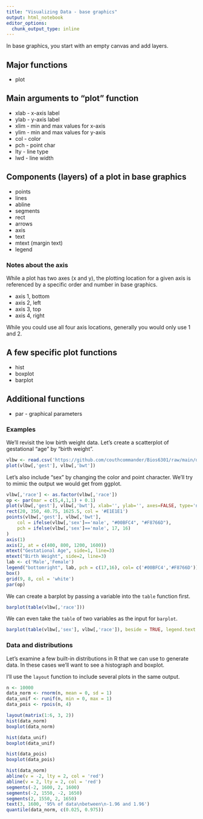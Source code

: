 ```yaml
---
title: "Visualizing Data - base graphics"
output: html_notebook
editor_options: 
  chunk_output_type: inline
---
```


In base graphics, you start with an empty canvas and add layers.

## Major functions

* plot

## Main arguments to "plot" function

* xlab - x-axis label
* ylab - y-axis label
* xlim - min and max values for x-axis
* ylim - min and max values for y-axis
* col - color
* pch - point char
* lty - line type
* lwd - line width

## Components (layers) of a plot in base graphics

* points
* lines
* abline
* segments
* rect
* arrows
* axis
* text
* mtext (margin text)
* legend

### Notes about the axis

While a plot has two axes (x and y), the plotting location for a given axis is referenced by a specific order and number in base graphics.

* axis 1, bottom
* axis 2, left
* axis 3, top
* axis 4, right

While you could use all four axis locations, generally you would only use 1 and 2.

## A few specific plot functions

* hist
* boxplot
* barplot

## Additional functions

* par - graphical parameters

### Examples

We'll revisit the low birth weight data. Let's create a scatterplot of gestational "age" by "birth weight".

```r
vlbw <- read.csv('https://github.com/couthcommander/Bios6301/raw/main/datasets/vlbw.csv', row.names = 1)
plot(vlbw[,'gest'], vlbw[,'bwt'])
```

Let's also include "sex" by changing the color and point character. We'll try to mimic the output we would get from ggplot.

```r
vlbw[,'race'] <- as.factor(vlbw[,'race'])
op <- par(mar = c(5,4,1,1) + 0.1)
plot(vlbw[,'gest'], vlbw[,'bwt'], xlab='', ylab='', axes=FALSE, type='n')
rect(20, 350, 40.75, 1625.5, col = '#E1E1E1')
points(vlbw[,'gest'], vlbw[,'bwt'],
    col = ifelse(vlbw[,'sex']=='male', "#00BFC4", "#F8766D"),
    pch = ifelse(vlbw[,'sex']=='male', 17, 16)
)
axis(1)
axis(2, at = c(400, 800, 1200, 1600))
mtext("Gestational Age", side=1, line=3)
mtext("Birth Weight", side=2, line=3)
lab <- c('Male','Female')
legend("bottomright", lab, pch = c(17,16), col= c('#00BFC4','#F8766D'))
box()
grid(9, 8, col = 'white')
par(op)
```

We can create a barplot by passing a variable into the `table` function first.

```r
barplot(table(vlbw[,'race']))
```

We can even take the `table` of two variables as the input for `barplot`.

```r
barplot(table(vlbw[,'sex'], vlbw[,'race']), beside = TRUE, legend.text = TRUE)
```

### Data and distributions

Let's examine a few built-in distributions in R that we can use to generate data. In these cases we'll want to see a histograph and boxplot.

I'll use the `layout` function to include several plots in the same output.

```r
n <- 10000
data_norm <- rnorm(n, mean = 0, sd = 1)
data_unif <- runif(n, min = 0, max = 1)
data_pois <- rpois(n, 4)

layout(matrix(1:6, 3, 2))
hist(data_norm)
boxplot(data_norm)

hist(data_unif)
boxplot(data_unif)

hist(data_pois)
boxplot(data_pois)
```

```r
hist(data_norm)
abline(v = -2, lty = 2, col = 'red')
abline(v = 2, lty = 2, col = 'red')
segments(-2, 1600, 2, 1600)
segments(-2, 1550, -2, 1650)
segments(2, 1550, 2, 1650)
text(3, 1600, '95% of data\nbetween\n-1.96 and 1.96')
quantile(data_norm, c(0.025, 0.975))
```
